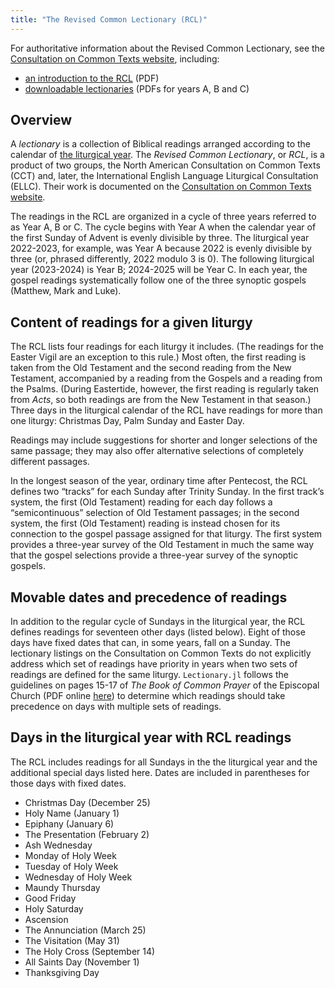 ```yaml
---
title: "The Revised Common Lectionary (RCL)"
---
```


::: {.callout-note}
For authoritative information about the Revised Common Lectionary, see the [Consultation on Common Texts website](https://www.commontexts.org/rcl/), including:

- [an introduction to the RCL](https://www.commontexts.org/wp-content/uploads/2015/11/RCL_Introduction_Web.pdf) (PDF)
- [downloadable lectionaries](https://www.commontexts.org/rcl/download/) (PDFs for years A, B and C)
:::


## Overview

A *lectionary* is a collection of Biblical readings arranged according to the calendar of [the liturgical year](./liturgicalyear/). The *Revised Common Lectionary*, or  *RCL*, is a product of two groups, the North American Consultation on Common Texts (CCT) and, later, the International English Language Liturgical Consultation (ELLC). Their work is documented on the [Consultation on Common Texts website](https://www.commontexts.org/rcl/).

The readings in the RCL are organized in a cycle of three years referred to as Year A, B or C. The cycle begins with Year A when the calendar year of the first Sunday of Advent is evenly divisible by three. The liturgical year 2022-2023, for example, was Year A because 2022 is evenly divisible by three (or, phrased differently, 2022 modulo 3 is 0). The following liturgical year (2023-2024) is Year B; 2024-2025 will be Year C. In each year, the gospel readings systematically follow one of the three synoptic gospels (Matthew, Mark and Luke).

## Content of readings for a given liturgy


The RCL lists four readings for each liturgy it includes. (The readings for the Easter Vigil are an exception to this rule.) Most often, the first reading is taken from the Old Testament and the second reading from the New Testament, accompanied by a reading from the Gospels and a reading from the Psalms. (During Eastertide, however, the first reading is regularly taken from *Acts*, so both readings are from the New Testament in that season.) Three days in the liturgical calendar of the RCL have readings for more than one liturgy: Christmas Day, Palm Sunday and Easter Day.

Readings may include suggestions for shorter and longer selections of the same passage; they may also offer alternative selections of completely different passages.

In the longest season of the year, ordinary time after Pentecost, the RCL defines two "tracks" for each Sunday after Trinity Sunday. In the first track's system, the first (Old Testament) reading for each day follows a "semicontinuous" selection of Old Testament passages; in the second system, the first (Old Testament) reading is instead chosen for its connection to the gospel passage assigned for that liturgy. The first system provides a three-year survey of the Old Testament in much the same way that the gospel selections provide a three-year survey of the synoptic gospels.



## Movable dates and precedence of readings

In addition to the regular cycle of Sundays in the liturgical year, the RCL defines readings for seventeen other days (listed below). Eight of those days have fixed dates that can, in some years, fall on a Sunday. The lectionary listings on the Consultation on Common Texts do not explicitly address which set of readings have priority in years when two sets of readings are defined for the same liturgy. `Lectionary.jl` follows the guidelines on pages 15-17 of *The Book of Common Prayer* of the Episcopal Church (PDF online [here](https://www.episcopalchurch.org/wp-content/uploads/sites/2/2021/02/book-of-common-prayer-2006.pdf)) to determine which readings should take precedence on days with multiple sets of readings.


## Days in the liturgical year with RCL readings

The RCL includes readings for all Sundays in the the liturgical year and the additional special days listed here. Dates are included in parentheses for those days with fixed dates.

- Christmas Day (December 25)
- Holy Name (January 1)
- Epiphany (January 6)
- The Presentation (February 2)
- Ash Wednesday
- Monday of Holy Week
- Tuesday of Holy Week
- Wednesday of Holy Week
- Maundy Thursday 
- Good Friday
- Holy Saturday
- Ascension
- The Annunciation (March 25)
- The Visitation (May 31)
- The Holy Cross (September 14)
- All Saints Day (November 1)
- Thanksgiving Day




